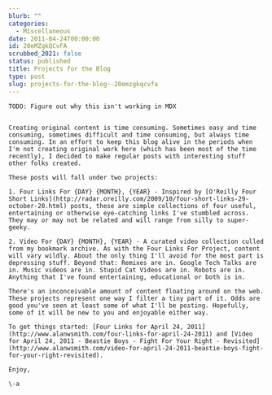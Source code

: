 ```yaml
---
blurb: ""
categories:
  - Miscellaneous
date: 2011-04-24T00:00:00
id: 20eMZgkQCvFA
scrubbed_2021: false
status: published
title: Projects for the Blog
type: post
slug: projects-for-the-blog--20emzgkqcvfa
---
```


```
TODO: Figure out why this isn't working in MDX


Creating original content is time consuming. Sometimes easy and time consuming, sometimes difficult and time consuming, but always time consuming. In an effort to keep this blog alive in the periods when I'm not creating original work here (which has been most of the time recently), I decided to make regular posts with interesting stuff other folks created.

These posts will fall under two projects:

1. Four Links For {DAY} {MONTH}, {YEAR} - Inspired by [O'Reilly Four Short Links](http://radar.oreilly.com/2009/10/four-short-links-29-october-20.html) posts, these are simple collections of four useful, entertaining or otherwise eye-catching links I've stumbled across. They may or may not be related and will range from silly to super-geeky. 

2. Video For {DAY} {MONTH}, {YEAR} - A curated video collection culled from my bookmark archive. As with the Four Links For Project, content will vary wildly. About the only thing I'll avoid for the most part is depressing stuff. Beyond that: Remixes are in. Google Tech Talks are in. Music videos are in. Stupid Cat Videos are in. Robots are in. Anything that I've found entertaining, educational or both is in.

There's an inconceivable amount of content floating around on the web. These projects represent one way I filter a tiny part of it. Odds are good you've seen at least some of what I'll be posting. Hopefully, some of it will be new to you and enjoyable either way.

To get things started: [Four Links for April 24, 2011](http://www.alanwsmith.com/four-links-for-april-24-2011) and [Video for April 24, 2011 - Beastie Boys - Fight For Your Right - Revisited](http://www.alanwsmith.com/video-for-april-24-2011-beastie-boys-fight-for-your-right-revisited).

Enjoy,

\-a
```